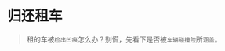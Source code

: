 # 归还租车
> 租的车被`检出凹痕`怎么办？别慌，先看下是否被`车辆碰撞险`所`涵盖`。

<ScDailyConversation />
<br />
<Dialog>
#### I'd like to return this car.
# OK. I'll do a quick [inspection/n.] of the car.
# There is a small [dent/n.] on the passenger side door.
# I don't see this dent listed in the rental agreement.
#### I'm sorry. I have no idea how the dent got there. Is this [covered/adj./2] by the insurance I bought?
# Let me check. Yes, you have a [collision/n.] [damage/n.] [waiver/n.]. That should cover the cost of fixing the dent.
# Please sign on the dotted line to confirm you returned the car.
#### OK.
# Thank you and have a nice day.
</Dialog>
